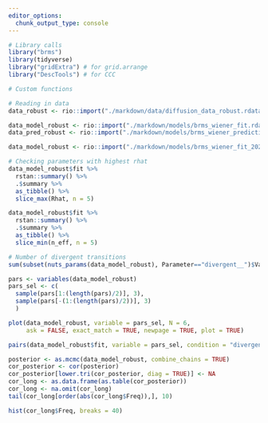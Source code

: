 ```yaml
---
editor_options:
  chunk_output_type: console
---
```

```r
# Library calls
library("brms")
library(tidyverse)
library("gridExtra") # for grid.arrange
library("DescTools") # for CCC
```

```r
# Custom functions

```

```r
# Reading in data
data_robust <- rio::import("./markdown/data/diffusion_data_robust.rdata")

data_model_robust <- rio::import("./markdown/models/brms_wiener_fit.rda")
data_pred_robust <- rio::import("./markdown/models/brms_wiener_predictions.rda")

data_model_robust <- rio::import("./markdown/models/brms_wiener_fit_2023-01-30.rda")
```

```r
# Checking parameters with highest rhat
data_model_robust$fit %>% 
  rstan::summary() %>% 
  .$summary %>% 
  as_tibble() %>% 
  slice_max(Rhat, n = 5)

data_model_robust$fit %>% 
  rstan::summary() %>% 
  .$summary %>% 
  as_tibble() %>% 
  slice_min(n_eff, n = 5)
```

```r
# Number of divergent transitions
sum(subset(nuts_params(data_model_robust), Parameter=="divergent__")$Value)
```

```r
pars <- variables(data_model_robust)
pars_sel <- c(
  sample(pars[1:(length(pars)/2)], 3),
  sample(pars[-(1:(length(pars)/2))], 3)
  )

plot(data_model_robust, variable = pars_sel, N = 6, 
     ask = FALSE, exact_match = TRUE, newpage = TRUE, plot = TRUE)
```

```r
pairs(data_model_robust$fit, variable = pars_sel, condition = "divergent__")

```

```r
posterior <- as.mcmc(data_model_robust, combine_chains = TRUE)
cor_posterior <- cor(posterior)
cor_posterior[lower.tri(cor_posterior, diag = TRUE)] <- NA
cor_long <- as.data.frame(as.table(cor_posterior))
cor_long <- na.omit(cor_long)
tail(cor_long[order(abs(cor_long$Freq)),], 10)

hist(cor_long$Freq, breaks = 40)
```

```r

```


